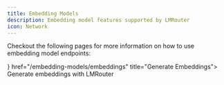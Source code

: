 ```yaml
---
title: Embedding Models
description: Embedding model features supported by LMRouter
icon: Network
---
```



Checkout the following pages for more information on how to use embedding model endpoints:

<Cards>
  <Card icon={<Layers />} href="/embedding-models/embeddings" title="Generate Embeddings">
    Generate embeddings with LMRouter
  </Card>
</Cards>
